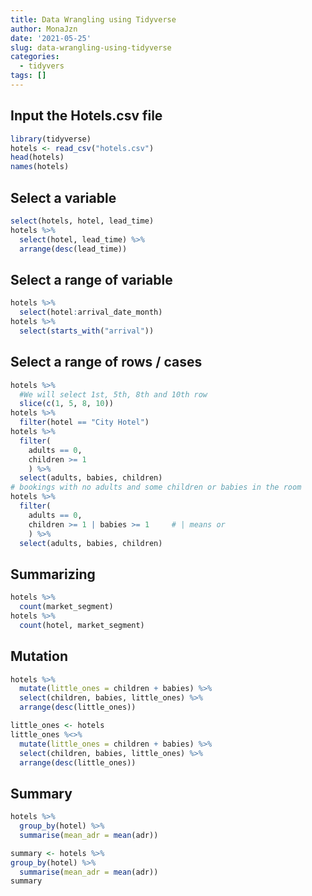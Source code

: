 ```yaml
---
title: Data Wrangling using Tidyverse
author: MonaJzn
date: '2021-05-25'
slug: data-wrangling-using-tidyverse
categories:
  - tidyvers
tags: []
---
```


## Input the Hotels.csv file

```r
library(tidyverse)
hotels <- read_csv("hotels.csv")
head(hotels)
names(hotels)

```
## Select a variable

```r
select(hotels, hotel, lead_time)
hotels %>%
  select(hotel, lead_time) %>%
  arrange(desc(lead_time))
```
## Select a range of variable

```r
hotels %>%
  select(hotel:arrival_date_month)
hotels %>%
  select(starts_with("arrival"))
```
## Select a range of rows / cases

```r
hotels %>%
  #We will select 1st, 5th, 8th and 10th row
  slice(c(1, 5, 8, 10))
hotels %>%
  filter(hotel == "City Hotel")
hotels %>%
  filter( 
    adults == 0,
    children >= 1
    ) %>% 
  select(adults, babies, children)
# bookings with no adults and some children or babies in the room
hotels %>%
  filter( 
    adults == 0,     
    children >= 1 | babies >= 1     # | means or
    ) %>%
  select(adults, babies, children)
```
## Summarizing

```r
hotels %>%
  count(market_segment)
hotels %>%
  count(hotel, market_segment)
```
## Mutation

```r
hotels %>%
  mutate(little_ones = children + babies) %>%
  select(children, babies, little_ones) %>%
  arrange(desc(little_ones))

little_ones <- hotels
little_ones %<>%
  mutate(little_ones = children + babies) %>%
  select(children, babies, little_ones) %>%
  arrange(desc(little_ones))
```

## Summary

```r
hotels %>%
  group_by(hotel) %>%
  summarise(mean_adr = mean(adr))

summary <- hotels %>%
group_by(hotel) %>%
  summarise(mean_adr = mean(adr))
summary
```